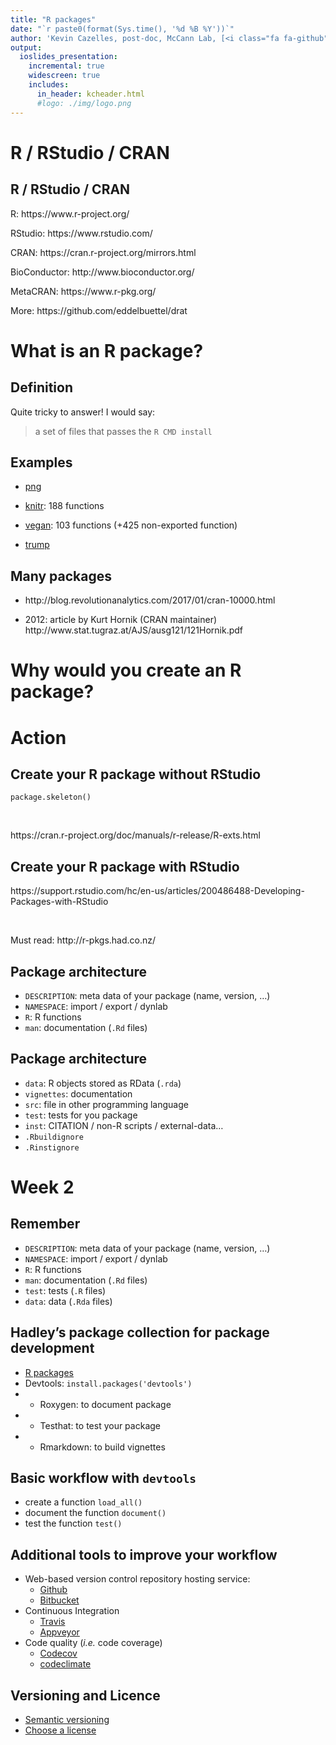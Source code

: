 ```yaml
---
title: "R packages"
date: "`r paste0(format(Sys.time(), '%d %B %Y'))`"
author: 'Kevin Cazelles, post-doc, McCann Lab, [<i class="fa fa-github" aria-hidden="true"></i>](https://github.com/KevCaz/aboutRPackages)'
output:
  ioslides_presentation:
    incremental: true
    widescreen: true
    includes:
      in_header: kcheader.html
      #logo: ./img/logo.png
---
```




# R / RStudio / CRAN

## R / RStudio / CRAN

R: https://www.r-project.org/

RStudio: https://www.rstudio.com/

CRAN: https://cran.r-project.org/mirrors.html

BioConductor: http://www.bioconductor.org/

MetaCRAN: https://www.r-pkg.org/

More: https://github.com/eddelbuettel/drat




# What is an R package?

## Definition

Quite tricky to answer! I would say:

> a set of files that passes the `R CMD install`



## Examples

- [png](https://cran.r-project.org/web/packages/png/index.html)

- [knitr](https://cran.r-project.org/web/packages/knitr/index.html): 188 functions

- [vegan](https://cran.r-project.org/web/packages/vegan/index.html): 103 functions (+425 non-exported function)

- [trump](https://github.com/romainfrancois/trump)


## Many packages

- http://blog.revolutionanalytics.com/2017/01/cran-10000.html

- 2012: article by Kurt Hornik (CRAN maintainer) http://www.stat.tugraz.at/AJS/ausg121/121Hornik.pdf



# Why would you create an R package?




# Action

## Create your R package without RStudio

```
package.skeleton()
```

<br>

https://cran.r-project.org/doc/manuals/r-release/R-exts.html


## Create your R package with RStudio

https://support.rstudio.com/hc/en-us/articles/200486488-Developing-Packages-with-RStudio

<br>

Must read: http://r-pkgs.had.co.nz/


## Package architecture

- `DESCRIPTION`: meta data of your package (name, version, ...)
- `NAMESPACE`: import / export / dynlab
- `R`: R functions
- `man`: documentation (`.Rd` files)

## Package architecture

- `data`: R objects stored as RData (`.rda`)
- `vignettes`: documentation
- `src`: file in other programming language
- `test`: tests for you package
- `inst`: CITATION / non-R scripts / external-data...
- `.Rbuildignore`
- `.Rinstignore`



# Week 2

## Remember

- `DESCRIPTION`: meta data of your package (name, version, ...)
- `NAMESPACE`: import / export / dynlab
- `R`: R functions
- `man`: documentation (`.Rd` files)
- `test`: tests (`.R` files)
- `data`: data (`.Rda` files)


## Hadley's package collection for package development

- [R packages](http://r-pkgs.had.co.nz/)
- Devtools: `install.packages('devtools')`
- + Roxygen: to document package
- + Testhat: to test your package
- + Rmarkdown: to build vignettes



## Basic workflow with `devtools`

- create a function `load_all()`
- document the function `document()`
- test the function `test()`


## Additional tools to improve your workflow

- Web-based version control repository hosting service:
  - [Github](https://github.com/)
  - [Bitbucket](https://bitbucket.org/)

- Continuous Integration
  - [Travis](https://travis-ci.org/)
  - [Appveyor](https://www.appveyor.com/)

- Code quality (*i.e.* code coverage)
  - [Codecov](https://codecov.io/gh)
  - [codeclimate](https://codeclimate.com/)


## Versioning and Licence

- [Semantic versioning](https://semver.org/)
- [Choose a license](https://choosealicense.com/)




<!-- ## cool

<div class="centered">
This text is centered.
</div>

## cool2

<div class="columns-2">

  - Bullet 1
  - Bullet 2
  - Bullet 3
</div> -->
